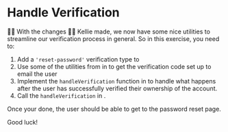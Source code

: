 # Handle Verification

👨‍💼 With <DiffLink app1={-1} app2={0}>the changes</DiffLink> 🧝‍♂️ Kellie made, we
now have some nice utilities to streamline our verification process in general.
So in this exercise, you need to:

1. Add a `'reset-password'` verification type
   to <InlineFile file="app/routes/_auth+/verify.tsx" />
2. Use some of the utilities
   from <InlineFile file="app/routes/_auth+/verify.tsx" />
   in <InlineFile file="app/routes/_auth+/forgot-password.tsx" /> to get the
   verification code set up to email the user
3. Implement the `handleVerification` function
   in <InlineFile file="app/routes/_auth+/reset-password.tsx" /> to handle what
   happens after the user has successfully verified their ownership of the
   account.
4. Call the `handleVerification`
   in <InlineFile file="app/routes/_auth+/verify.tsx" />.

Once your done, the user should be able to get to the password reset page.

Good luck!
